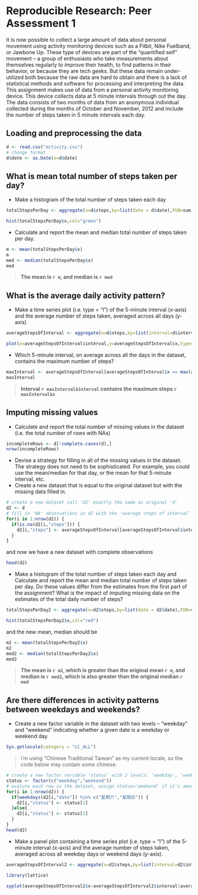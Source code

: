 # Reproducible Research: Peer Assessment 1  
It is now possible to collect a large amount of data about personal movement using activity monitoring devices such as a Fitbit, Nike Fuelband, or Jawbone Up. These type of devices are part of the “quantified self” movement – a group of enthusiasts who take measurements about themselves regularly to improve their health, to find patterns in their behavior, or because they are tech geeks. But these data remain under-utilized both because the raw data are hard to obtain and there is a lack of statistical methods and software for processing and interpreting the data.
This assignment makes use of data from a personal activity monitoring device. This device collects data at 5 minute intervals through out the day. The data consists of two months of data from an anonymous individual collected during the months of October and November, 2012 and include the number of steps taken in 5 minute intervals each day.

## Loading and preprocessing the data
```r
d <- read.csv("activity.csv")
# change format
d$date <- as.Date(x=d$date)
```
## What is mean total number of steps taken per day?

- Make a histogram of the total number of steps taken each day
```r
totalStepsPerDay <- aggregate(x=d$steps,by=list(date = d$date),FUN=sum,na.rm=TRUE)

hist(totalStepsPerDay$x,col="green")
```

- Calculate and report the mean and median total number of steps taken per day.
```r
m <- mean(totalStepsPerDay$x)
m
med <- median(totalStepsPerDay$x)
med
```

> **The mean is `r m`, and median is `r med`**

## What is the average daily activity pattern?
- Make a time series plot (i.e. type = "l") of the 5-minute interval (x-axis) and the average number of steps taken, averaged across all days (y-axis)
```r
averageStepsOfInterval <- aggregate(x=d$steps,by=list(interval=d$interval),FUN=mean,na.rm=TRUE)

plot(x=averageStepsOfInterval$interval,y=averageStepsOfInterval$x,type="l",lwd=1,col="green")
```

- Which 5-minute interval, on average across all the days in the dataset, contains the maximum number of steps?
```r
maxInterval <- averageStepsOfInterval[averageStepsOfInterval$x == max(averageStepsOfInterval$x),]
maxInterval
```

> **Interval `r maxInterval$interval` contains the maximum steps `r maxInterval$x`**

## Imputing missing values
- Calculate and report the total number of missing values in the dataset (i.e. the total number of rows with NAs)
```r
incompleteRows <- d[!complete.cases(d),]
nrow(incompleteRows)
```

- Devise a strategy for filling in all of the missing values in the dataset. The strategy does not need to be sophisticated. For example, you could use the mean/median for that day, or the mean for that 5-minute interval, etc.
- Create a new dataset that is equal to the original dataset but with the missing data filled in.
```r
# create a new dataset call 'd2' exactly the same as original 'd'
d2 <- d
# fill in 'NA' observations in d2 with the 'average steps of interval'
for(i in 1:nrow(d2)) {
  if(is.na(d2[i,"steps"])) {
    d2[i,"steps"] <- averageStepsOfInterval[averageStepsOfInterval$interval == d2[i,"interval"], "x"]
  }
}
```

and now we have a new dataset with complete observations

```r
head(d2)
```

- Make a histogram of the total number of steps taken each day and Calculate and report the mean and median total number of steps taken per day. Do these values differ from the estimates from the first part of the assignment? What is the impact of imputing missing data on the estimates of the total daily number of steps?
```r
totalStepsPerDay2 <- aggregate(x=d2$steps,by=list(date = d2$date),FUN=sum)

hist(totalStepsPerDay2$x,col="red")
```

and the new mean, median should be
```r
m2 <- mean(totalStepsPerDay2$x)
m2
med2 <- median(totalStepsPerDay2$x)
med2
```

> **The mean is `r m2`, which is greater than the original mean `r m`, and median is `r med2`, which is also greater than the original median `r med`**

## Are there differences in activity patterns between weekdays and weekends?

- Create a new factor variable in the dataset with two levels – “weekday” and “weekend” indicating whether a given date is a weekday or weekend day.
```r
Sys.getlocale(category = "LC_ALL")
```
> i'm using "Chinese Traditional Taiwan" as my current locale, so the code below may contain some chinese.

```r
# create a new factor variable 'status' with 2 levels: 'weekday', 'weekend'
status <- factor(c("weekday","weekend"))
# evalute each row in the dataset, assign status='weekend' if it's among saturday or sunday, and vise versa for status='weekday'
for(i in 1:nrow(d2)) {  
  if(weekdays(d2[i,"date"]) %in% c("星期六","星期日")) {
    d2[i,"status"] <- status[2]
  }else{
    d2[i,"status"] <- status[1]
  }
}
head(d2)
```

- Make a panel plot containing a time series plot (i.e. type = "l") of the 5-minute interval (x-axis) and the average number of steps taken, averaged across all weekday days or weekend days (y-axis).
```r
averageStepsOfInterval2 <- aggregate(x=d2$steps,by=list(interval=d2$interval,status=d2$status),FUN=mean)

library(lattice)

xyplot(averageStepsOfInterval2$x~averageStepsOfInterval2$interval|averageStepsOfInterval2$status,type="l",xlab="Interval",ylab="Number of steps",layout=c(1,2))
```




